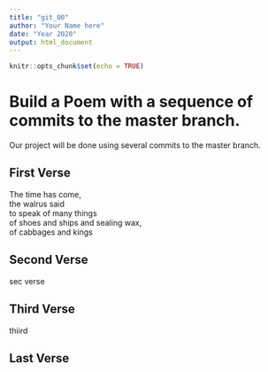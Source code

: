 ```yaml
---
title: "git_00"
author: "Your Name here"
date: "Year 2020"
output: html_document
---
```


```r
knitr::opts_chunk$set(echo = TRUE)
```
# Build a Poem with a sequence of commits to the master branch.
Our project will be done using several commits to the master branch.
<!-- Do not modify or change any text in "!--" bracketed areas such as this --- these are instructions to
you, if you change any of this the git program will notice it and compromise your git merging strategy !-->

## First Verse 
<!--Put the first five lines of a poem by Lewis Carrol in this section!-->
The time has come,  
the walrus said  
to speak of many things  
of shoes and ships and sealing wax,  
of cabbages and kings  

## Second Verse
<!--Put the first five lines of a poem by Robert Frost here!-->

sec verse

## Third Verse
<!--Put the first two verses of The Walrus and the Carpenter here!-->
thiird

## Last Verse
<!--Put a short poem of your choice 8-20 lines,here!-->
